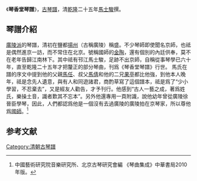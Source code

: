 《'''琴香堂琴譜'''》，[[古琴譜|古琴譜]]，清[[乾隆|乾隆]]二十五年[[馬士駿|馬士駿]]撰。

==琴譜介紹==
[[廣陵派|廣陵派]]的琴譜，清初在鹽都[[揚州|揚州]]（古稱廣陵）稱盛。不少琴師即使聞名京師，也祗是偶然進京一訪，而不常住在北京。號稱國師的[[金陶|金陶]]，還有個別的內廷供奉，莫不在老年告歸江南林下。其中祗有邗江馬士駿，足跡不出京師，自稱從事琴學已六十年，直至乾隆二十五年才把釐正的部分琴曲，刊爲《琴香堂琴譜》行世。
馬氏在譜的序文中提到他的父親[[馬任|馬任]]、叔父[[馬倩|馬倩]]和他的二兄[[果亭|果亭]]都比他強，到他本人晚年，祗是念先人遺意，與有人和同遊諸君，商酌草寫了這個譜本，祗是爲了“少小學習，不忍棄去”，又是經友人勸告，才予刊行。他感到“古人一藝之成，著爲姓氏，樂操土音，識者歎其不忘本”。另外他還專用一頁附識，說他幼年曾從廣陵徐晉臣學琴，因此，人們都認爲他是一個沒有去過廣陵的廣陵拍在京琴家，所以尊他爲[[國師|國師]]。<ref>中國藝術研究院音樂研究所、北京古琴研究會編 《琴曲集成》中華書局2010年版。</ref>

==参考文献==
{{reflist}}
[[Category:清朝古琴譜|Category:清朝古琴譜]]